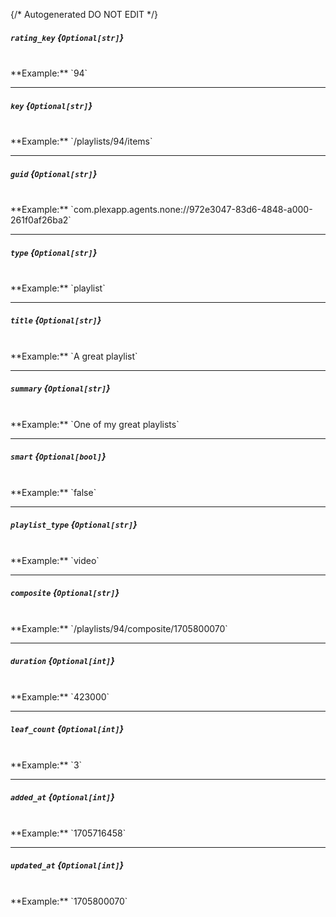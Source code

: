 {/* Autogenerated DO NOT EDIT  */}
##### `rating_key` *{`Optional[str]`}*
<br/>
**Example:** `94`

---
##### `key` *{`Optional[str]`}*
<br/>
**Example:** `/playlists/94/items`

---
##### `guid` *{`Optional[str]`}*
<br/>
**Example:** `com.plexapp.agents.none://972e3047-83d6-4848-a000-261f0af26ba2`

---
##### `type` *{`Optional[str]`}*
<br/>
**Example:** `playlist`

---
##### `title` *{`Optional[str]`}*
<br/>
**Example:** `A great playlist`

---
##### `summary` *{`Optional[str]`}*
<br/>
**Example:** `One of my great playlists`

---
##### `smart` *{`Optional[bool]`}*
<br/>
**Example:** `false`

---
##### `playlist_type` *{`Optional[str]`}*
<br/>
**Example:** `video`

---
##### `composite` *{`Optional[str]`}*
<br/>
**Example:** `/playlists/94/composite/1705800070`

---
##### `duration` *{`Optional[int]`}*
<br/>
**Example:** `423000`

---
##### `leaf_count` *{`Optional[int]`}*
<br/>
**Example:** `3`

---
##### `added_at` *{`Optional[int]`}*
<br/>
**Example:** `1705716458`

---
##### `updated_at` *{`Optional[int]`}*
<br/>
**Example:** `1705800070`


